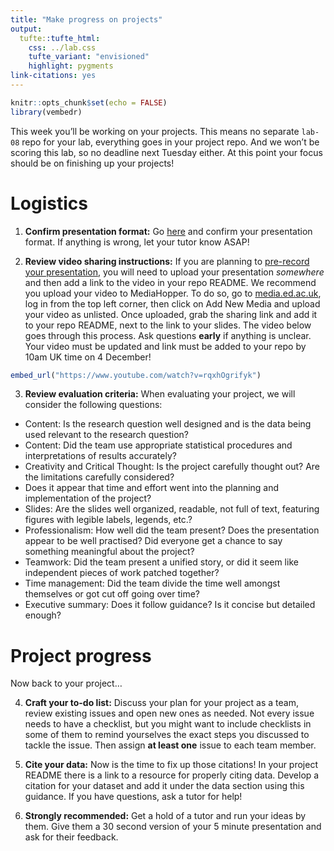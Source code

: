 ```yaml
---
title: "Make progress on projects"
output: 
  tufte::tufte_html:
    css: ../lab.css
    tufte_variant: "envisioned"
    highlight: pygments
link-citations: yes
---
```


```r
knitr::opts_chunk$set(echo = FALSE)
library(vembedr)
```

This week you'll be working on your projects.
This means no separate `lab-08` repo for your lab, everything goes in your project repo.
And we won't be scoring this lab, so no deadline next Tuesday either. 
At this point your focus should be on finishing up your projects!

# Logistics

1. **Confirm presentation format:** Go [here](https://github.com/ids-s1-20/teams/blob/main/ids20-presentations.csv) and confirm your presentation format. If anything is wrong, let your tutor know ASAP!

2. **Review video sharing instructions:** If you are planning to [pre-record your presentation](https://docs.google.com/document/d/1FxpFqUbEVpOzp7PWICC8gEvmIKfsNPT3mmQuSufsGHQ/edit?usp=sharing), you will need to upload your presentation *somewhere* and then add a link to the video in your repo README. We recommend you upload your video to MediaHopper. To do so, go to [media.ed.ac.uk](https://media.ed.ac.uk/), log in from the top left corner, then click on Add New Media and upload your video as unlisted. Once uploaded, grab the sharing link and add it to your repo README, next to the link to your slides. The video below goes through this process. Ask questions **early** if anything is unclear. Your video must be updated and link must be added to your repo by 10am UK time on 4 December!

```r
embed_url("https://www.youtube.com/watch?v=rqxhOgrifyk")
```

3. **Review evaluation criteria:** When evaluating your project, we will consider the following questions:

- Content: Is the research question well designed and is the data being used relevant to the research question?
- Content: Did the team use appropriate statistical procedures and interpretations of results accurately?
- Creativity and Critical Thought: Is the project carefully thought out? Are the limitations carefully considered?
- Does it appear that time and effort went into the planning and implementation of the project?
- Slides: Are the slides well organized, readable, not full of text, featuring figures with legible labels, legends, etc.?
- Professionalism: How well did the team present? Does the presentation appear to be well practised? Did everyone get a chance to say something meaningful about the project?
- Teamwork: Did the team present a unified story, or did it seem like independent pieces of work patched together?
- Time management: Did the team divide the time well amongst themselves or got cut off going over time?
- Executive summary: Does it follow guidance? Is it concise but detailed enough?

# Project progress

Now back to your project...

4. **Craft your to-do list:** Discuss your plan for your project as a team, review existing issues and open new ones as needed. Not every issue needs to have a checklist, but you might want to include checklists in some of them to remind yourselves the exact steps you discussed to tackle the issue. Then assign **at least one** issue to each team member. 

5. **Cite your data:** Now is the time to fix up those citations! In your project README there is a link to a resource for properly citing data. Develop a citation for your dataset and add it under the data section using this guidance. If you have questions, ask a tutor for help!

6. **Strongly recommended:** Get a hold of a tutor and run your ideas by them. Give them a 30 second version of your 5 minute presentation and ask for their feedback.

